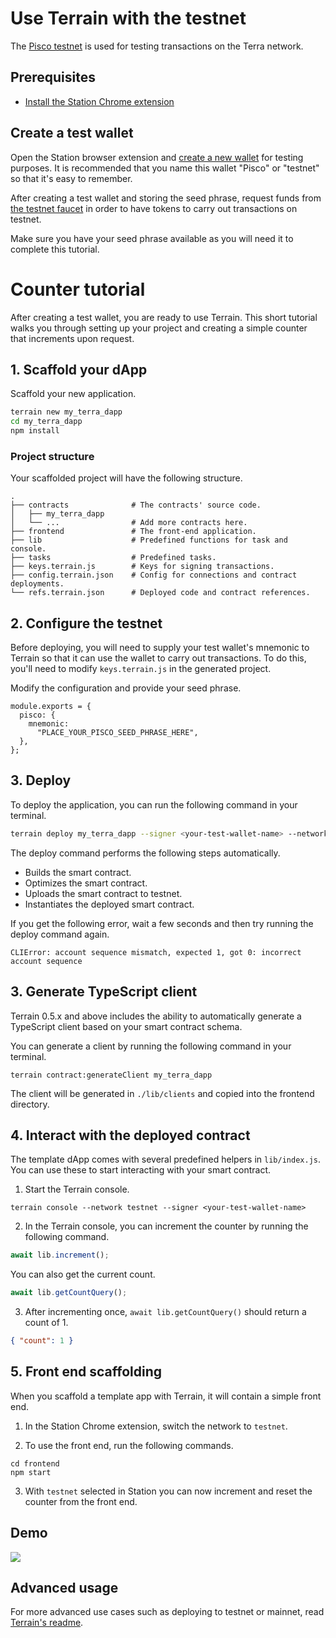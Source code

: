 
# Use Terrain with the testnet

The [Pisco testnet](../../learn/glossary.mdx#testnet) is used for testing transactions on the Terra network.

## Prerequisites

- [Install the Station Chrome extension](../../station/get-started.mdx)

## Create a test wallet

Open the Station browser extension and [create a new wallet](../../station/get-started.mdx#create-a-wallet) for testing purposes. It is recommended that you name this wallet "Pisco" or "testnet" so that it's easy to remember.

After creating a test wallet and storing the seed phrase, request funds from [the testnet faucet](https://faucet.terra.money) in order to have tokens to carry out transactions on testnet.

<Admonition type="caution" icon="☢️">

Make sure you have your seed phrase available as you will need it to complete this tutorial.

</Admonition>

# Counter tutorial

After creating a test wallet, you are ready to use Terrain. This short tutorial walks you through setting up your project and creating a simple counter that increments upon request.

## 1. Scaffold your dApp

Scaffold your new application.

```sh
terrain new my_terra_dapp
cd my_terra_dapp
npm install
```

### Project structure

Your scaffolded project will have the following structure.

```
.
├── contracts              # The contracts' source code.
│   ├── my_terra_dapp
│   └── ...                # Add more contracts here.
├── frontend               # The front-end application.
├── lib                    # Predefined functions for task and console.
├── tasks                  # Predefined tasks.
├── keys.terrain.js        # Keys for signing transactions.
├── config.terrain.json    # Config for connections and contract deployments.
└── refs.terrain.json      # Deployed code and contract references.
```

## 2. Configure the testnet

Before deploying, you will need to supply your test wallet's mnemonic to Terrain so that it can use the wallet to carry out transactions. To do this, you'll need to modify `keys.terrain.js` in the generated project.

Modify the configuration and provide your seed phrase.

```
module.exports = {
  pisco: {
    mnemonic:
      "PLACE_YOUR_PISCO_SEED_PHRASE_HERE",
  },
};
```

## 3. Deploy

To deploy the application, you can run the following command in your terminal.

```sh
terrain deploy my_terra_dapp --signer <your-test-wallet-name> --network testnet
```

The deploy command performs the following steps automatically.

- Builds the smart contract.
- Optimizes the smart contract.
- Uploads the smart contract to testnet.
- Instantiates the deployed smart contract.

<Admonition type="caution" icon="☢️" title="Warning">

If you get the following error, wait a few seconds and then try running the deploy command again.

```
CLIError: account sequence mismatch, expected 1, got 0: incorrect account sequence
```

</Admonition>

## 3. Generate TypeScript client

Terrain 0.5.x and above includes the ability to automatically generate a TypeScript client based on your smart contract schema.

You can generate a client by running the following command in your terminal.

```
terrain contract:generateClient my_terra_dapp
```

The client will be generated in `./lib/clients` and copied into the frontend directory.

## 4. Interact with the deployed contract

The template dApp comes with several predefined helpers in `lib/index.js`. You can use these to start interacting with your smart contract.

1. Start the Terrain console.

```
terrain console --network testnet --signer <your-test-wallet-name>
```

2. In the Terrain console, you can increment the counter by running the following command.

```js
await lib.increment();
```

You can also get the current count.

```js
await lib.getCountQuery();
```

3. After incrementing once, `await lib.getCountQuery()` should return a count of 1.

```json
{ "count": 1 }
```

## 5. Front end scaffolding

When you scaffold a template app with Terrain, it will contain a simple front end.

1. In the Station Chrome extension, switch the network to `testnet`.

2. To use the front end, run the following commands.

```
cd frontend
npm start
```

3. With `testnet` selected in Station you can now increment and reset the counter from the front end.

## Demo

<img className="readme-img-lg" src="/img/tut_counter.gif" />

## Advanced usage

For more advanced use cases such as deploying to testnet or mainnet, read [Terrain's readme](https://github.com/terra-money/terrain#readme).

